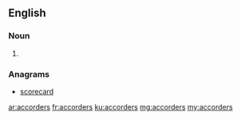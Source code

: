==English==

===Noun===
{{head|en}}
# {{plural of|accorder}}

===Anagrams===
* [[scorecard#English|scorecard]]

[[ar:accorders]]
[[fr:accorders]]
[[ku:accorders]]
[[mg:accorders]]
[[my:accorders]]